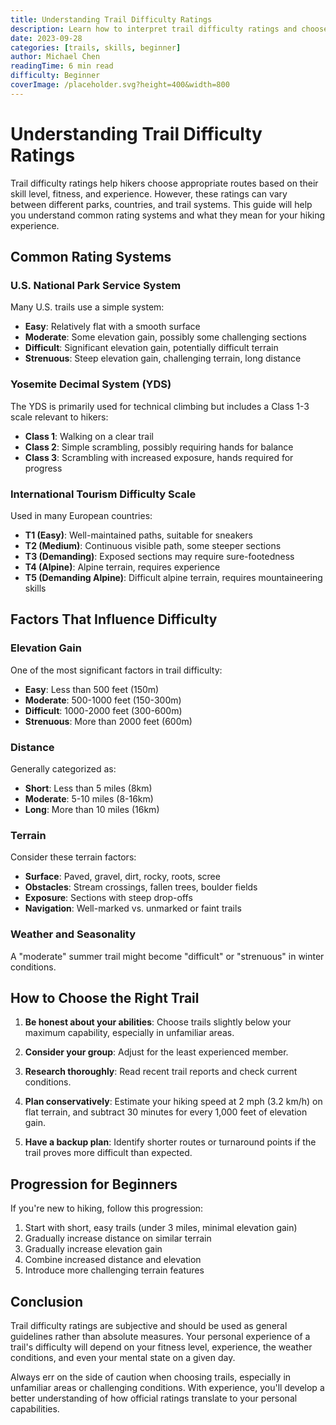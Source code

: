 ```yaml
---
title: Understanding Trail Difficulty Ratings
description: Learn how to interpret trail difficulty ratings and choose the right trails for your skill level and experience.
date: 2023-09-28
categories: [trails, skills, beginner]
author: Michael Chen
readingTime: 6 min read
difficulty: Beginner
coverImage: /placeholder.svg?height=400&width=800
---
```


# Understanding Trail Difficulty Ratings

Trail difficulty ratings help hikers choose appropriate routes based on their skill level, fitness, and experience. However, these ratings can vary between different parks, countries, and trail systems. This guide will help you understand common rating systems and what they mean for your hiking experience.

## Common Rating Systems

### U.S. National Park Service System

Many U.S. trails use a simple system:

- **Easy**: Relatively flat with a smooth surface
- **Moderate**: Some elevation gain, possibly some challenging sections
- **Difficult**: Significant elevation gain, potentially difficult terrain
- **Strenuous**: Steep elevation gain, challenging terrain, long distance

### Yosemite Decimal System (YDS)

The YDS is primarily used for technical climbing but includes a Class 1-3 scale relevant to hikers:

- **Class 1**: Walking on a clear trail
- **Class 2**: Simple scrambling, possibly requiring hands for balance
- **Class 3**: Scrambling with increased exposure, hands required for progress

### International Tourism Difficulty Scale

Used in many European countries:

- **T1 (Easy)**: Well-maintained paths, suitable for sneakers
- **T2 (Medium)**: Continuous visible path, some steeper sections
- **T3 (Demanding)**: Exposed sections may require sure-footedness
- **T4 (Alpine)**: Alpine terrain, requires experience
- **T5 (Demanding Alpine)**: Difficult alpine terrain, requires mountaineering skills

## Factors That Influence Difficulty

### Elevation Gain

One of the most significant factors in trail difficulty:

- **Easy**: Less than 500 feet (150m)
- **Moderate**: 500-1000 feet (150-300m)
- **Difficult**: 1000-2000 feet (300-600m)
- **Strenuous**: More than 2000 feet (600m)

### Distance

Generally categorized as:

- **Short**: Less than 5 miles (8km)
- **Moderate**: 5-10 miles (8-16km)
- **Long**: More than 10 miles (16km)

### Terrain

Consider these terrain factors:

- **Surface**: Paved, gravel, dirt, rocky, roots, scree
- **Obstacles**: Stream crossings, fallen trees, boulder fields
- **Exposure**: Sections with steep drop-offs
- **Navigation**: Well-marked vs. unmarked or faint trails

### Weather and Seasonality

A "moderate" summer trail might become "difficult" or "strenuous" in winter conditions.

## How to Choose the Right Trail

1. **Be honest about your abilities**: Choose trails slightly below your maximum capability, especially in unfamiliar areas.

2. **Consider your group**: Adjust for the least experienced member.

3. **Research thoroughly**: Read recent trail reports and check current conditions.

4. **Plan conservatively**: Estimate your hiking speed at 2 mph (3.2 km/h) on flat terrain, and subtract 30 minutes for every 1,000 feet of elevation gain.

5. **Have a backup plan**: Identify shorter routes or turnaround points if the trail proves more difficult than expected.

## Progression for Beginners

If you're new to hiking, follow this progression:

1. Start with short, easy trails (under 3 miles, minimal elevation gain)
2. Gradually increase distance on similar terrain
3. Gradually increase elevation gain
4. Combine increased distance and elevation
5. Introduce more challenging terrain features

## Conclusion

Trail difficulty ratings are subjective and should be used as general guidelines rather than absolute measures. Your personal experience of a trail's difficulty will depend on your fitness level, experience, the weather conditions, and even your mental state on a given day.

Always err on the side of caution when choosing trails, especially in unfamiliar areas or challenging conditions. With experience, you'll develop a better understanding of how official ratings translate to your personal capabilities.

